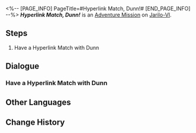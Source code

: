 <%-- [PAGE_INFO]
PageTitle=#Hyperlink Match, Dunn!#
[END_PAGE_INFO] --%>
{{Stub|Dialogue.}}
{{Mission Infobox
|id            = 8014123
|title         = 
|image         = <!--Mission Hyperlink Match, Dunn!.png-->
|type          = Adventure
|event_name    = 
|chapter       = 
|requirements  = [[Adventure Mission]] ''[[Embark! Corridor of Fading Echoes!]]'' completed
|summary       = <!--official mission summary from Fate's Atlas-->
|characters    = Trailblazer
|startLocation = [[Jarilo-VI]] - [[Silvermane Guard Restricted Zone]]
|world         = Jarilo-VI
|area          = Silvermane Guard Restricted Zone
|prev          = Embark! Corridor of Fading Echoes!
|next          = 
|rewards       = 
}}
'''''Hyperlink Match, Dunn!''''' is an [[Adventure Mission]] on [[Jarilo-VI]].

==Steps==
# Have a Hyperlink Match with Dunn

<!--
==Gameplay Notes==

--><!--
==Trial Character==

-->
==Dialogue==
{{Stub Dialogue}}

===Have a Hyperlink Match with Dunn===
{{Mission Description|type=adventure|location=Silvermane Guard Restricted Zone|The core gameplay loop behind Aetherium Wars is "dueling." Challenge different players and show your true strength!}}
{{Dialogue Start}}
:{{tx}}
{{Dialogue End}}

==Other Languages==
{{Other Languages
|en   = Hyperlink Match, Dunn!
|zhs  = 超链接对决！邓恩
|zht  = 超連結對決！鄧恩
|ja   = ハイパーリンクバトル！ダン
|ko   = 하이퍼링크 대결! 던
|es   = Enfrentamiento de hipervínculos: Dunn
|fr   = Combat hyperlink&nbsp;: Dunn&nbsp;!
|ru   = Матч! Данн!
|th   = ประลองไฮเปอร์ลิงก์กับ Dunn!
|vi   = Quyết Đấu Siêu Liên Kết! Dunn
|de   = Hyperlinkmatch, Dunn!
|id   = Duel Hyperlink, Dunn!
|pt   = Batalha de Hyperlink, Dunn!
}}

==Change History==
{{Change History|1.4}}

